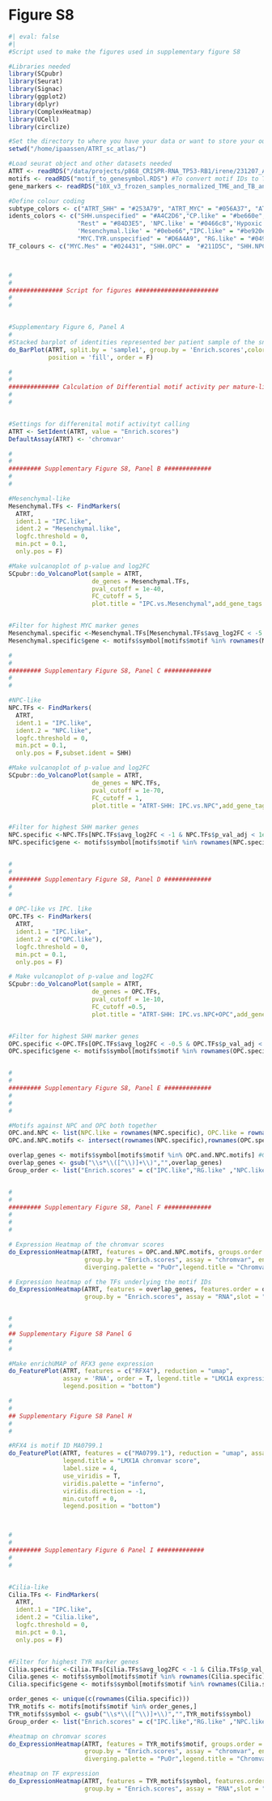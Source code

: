 # Figure S8 {.unnumbered}


```r
#| eval: false
#| 
#Script used to make the figures used in supplementary figure S8

#Libraries needed
library(SCpubr)
library(Seurat)
library(Signac)
library(ggplot2)
library(dplyr)
library(ComplexHeatmap)
library(UCell)
library(circlize)

#Set the directory to where you have your data or want to store your output
setwd("/home/ipaassen/ATRT_sc_atlas/")

#Load seurat object and other datasets needed
ATRT <- readRDS("/data/projects/p868_CRISPR-RNA_TP53-RB1/irene/231207_ATRT_multiome_EnrichmentUMAP_newclusters.RDS")
motifs <- readRDS("motif_to_genesymbol.RDS") #To convert motif IDs to TF binding to it
gene_markers <- readRDS("10X_v3_frozen_samples_normalized_TME_and_TB_annotated_integrated_with_metacell_mapping_reannotated_top100_markers.rds") #Marker genes as identified in analysis pipeline of the snRNA dataset

#Define colour coding
subtype_colors <- c("ATRT_SHH" = "#253A79", "ATRT_MYC" = "#056A37", "ATRT_TYR" = "#931A1D", "ecMRT_BrainMet" = "#10C663")
idents_colors <- c("SHH.unspecified" = "#A4C2D6","CP.like" = "#be660e","Cilia.like" = "#be0e0e","OPC.like" = "#0435c8", 
                   "Rest" = "#84D3E5", 'NPC.like' = "#0466c8",'Hypoxic' = "#2A7072",
                   'Mesenchymal.like' = "#0ebe66","IPC.like" = "#be920e", 
                   "MYC.TYR.unspecified" = "#D6A4A9", "RG.like" = "#0497c8")
TF_colours <- c("MYC.Mes" = "#024431", "SHH.OPC" =  "#211D5C", "SHH.NPC" = "#20428A", "TYR.cilia" = "#8C1730", "SHH.shared" = "#0078BB")



#
#
############### Script for figures #######################
#
#


#Supplementary Figure 6, Panel A
#
#Stacked barplot of identities represented ber patient sample of the snMultiome data
do_BarPlot(ATRT, split.by = 'sample1', group.by = 'Enrich.scores',colors.use = idents_colors, 
           position = 'fill', order = F) 

#
#
############## Calculation of Differential motif activity per mature-like cells vs. IPC-like cells #########################
#
#


#Settings for differenital motif activityt calling
ATRT <- SetIdent(ATRT, value = "Enrich.scores")
DefaultAssay(ATRT) <- 'chromvar'

#
#
######### Supplementary Figure S8, Panel B #############
#
#

#Mesenchymal-like
Mesenchymal.TFs <- FindMarkers(
  ATRT,
  ident.1 = "IPC.like",
  ident.2 = "Mesenchymal.like",
  logfc.threshold = 0,
  min.pct = 0.1,
  only.pos = F)

#Make vulcanoplot of p-value and log2FC
SCpubr::do_VolcanoPlot(sample = ATRT,
                       de_genes = Mesenchymal.TFs,
                       pval_cutoff = 1e-40,
                       FC_cutoff = 5,
                       plot.title = "IPC.vs.Mesenchymal",add_gene_tags = F) + scale_color_brewer(palette = "OrRd", direction = -1)


#Filter for highest MYC marker genes
Mesenchymal.specific <-Mesenchymal.TFs[Mesenchymal.TFs$avg_log2FC < -5 & Mesenchymal.TFs$p_val_adj < 1e-40,]
Mesenchymal.specific$gene <- motifs$symbol[motifs$motif %in% rownames(Mesenchymal.specific)]

#
#
######### Supplementary Figure S8, Panel C #############
#
#

#NPC-like
NPC.TFs <- FindMarkers(
  ATRT,
  ident.1 = "IPC.like",
  ident.2 = "NPC.like",
  logfc.threshold = 0,
  min.pct = 0.1,
  only.pos = F,subset.ident = SHH)

#Make vulcanoplot of p-value and log2FC
SCpubr::do_VolcanoPlot(sample = ATRT,
                       de_genes = NPC.TFs,
                       pval_cutoff = 1e-70,
                       FC_cutoff = 1,
                       plot.title = "ATRT-SHH: IPC.vs.NPC",add_gene_tags = F) + scale_color_brewer(palette = "OrRd", direction = -1)


#Filter for highest SHH marker genes
NPC.specific <-NPC.TFs[NPC.TFs$avg_log2FC < -1 & NPC.TFs$p_val_adj < 1e-70,]
NPC.specific$gene <- motifs$symbol[motifs$motif %in% rownames(NPC.specific)]


#
#
######### Supplementary Figure S8, Panel D #############
#
#

# OPC-like vs IPC. like
OPC.TFs <- FindMarkers(
  ATRT,
  ident.1 = "IPC.like",
  ident.2 = c("OPC.like"),
  logfc.threshold = 0,
  min.pct = 0.1,
  only.pos = F)

# Make vulcanoplot of p-value and log2FC
SCpubr::do_VolcanoPlot(sample = ATRT,
                       de_genes = OPC.TFs,
                       pval_cutoff = 1e-10,
                       FC_cutoff =0.5,
                       plot.title = "ATRT-SHH: IPC.vs.NPC+OPC",add_gene_tags = F) + scale_color_brewer(palette = "OrRd", direction = -1)


#Filter for highest SHH marker genes
OPC.specific <-OPC.TFs[OPC.TFs$avg_log2FC < -0.5 & OPC.TFs$p_val_adj < 1e-10,]
OPC.specific$gene <- motifs$symbol[motifs$motif %in% rownames(OPC.specific)]


#
#
######### Supplementary Figure S8, Panel E #############
#
#
#

#Motifs against NPC and OPC both together
OPC.and.NPC <- list(NPC.like = rownames(NPC.specific), OPC.like = rownames(OPC.specific))
OPC.and.NPC.motifs <- intersect(rownames(NPC.specific),rownames(OPC.specific)) #Subset for motifs found in both

overlap_genes <- motifs$symbol[motifs$motif %in% OPC.and.NPC.motifs] #Get TFs behind motif ID
overlap_genes <- gsub("\\s*\\([^\\)]+\\)","",overlap_genes)
Group_order <- list("Enrich.scores" = c("IPC.like","RG.like" ,"NPC.like","OPC.like","SHH.unspecified","Mesenchymal.like","CP.like","Cilia.like","MYC.TYR.unspecified"))


#
#
######### Supplementary Figure S8, Panel F #############
#
#
#

# Expression Heatmap of the chromvar scores
do_ExpressionHeatmap(ATRT, features = OPC.and.NPC.motifs, groups.order = Group_order,axis.text.x.angle = 90,
                     group.by = "Enrich.scores", assay = "chromvar", enforce_symmetry = T, features.order = OPC.and.NPC.motifs, 
                     diverging.palette = "PuOr",legend.title = "Chromvar score")

# Expression heatmap of the TFs underlying the motif IDs
do_ExpressionHeatmap(ATRT, features = overlap_genes, features.order = overlap_genes, groups.order = Group_order,axis.text.x.angle = 90,
                     group.by = "Enrich.scores", assay = "RNA",slot = "scale.data", enforce_symmetry = T)


#
#
## Supplementary Figure S8 Panel G
#
#

#Make enrichUMAP of RFX3 gene expression
do_FeaturePlot(ATRT, features = c("RFX4"), reduction = "umap", 
               assay = 'RNA', order = T, legend.title = "LMX1A expression",
               legend.position = "bottom")

#
#
## Supplementary Figure S8 Panel H
#
#

#RFX4 is motif ID MA0799.1
do_FeaturePlot(ATRT, features = c("MA0799.1"), reduction = "umap", assay = 'chromvar', order = T, enforce_symmetry = F,
               legend.title = "LMX1A chromvar score",
               label.size = 4,
               use_viridis = T,
               viridis.palette = "inferno",
               viridis.direction = -1,
               min.cutoff = 0,
               legend.position = "bottom")



#
#
######### Supplementary Figure 6 Panel I #############
#
#


#Cilia-like
Cilia.TFs <- FindMarkers(
  ATRT,
  ident.1 = "IPC.like",
  ident.2 = "Cilia.like",
  logfc.threshold = 0,
  min.pct = 0.1,
  only.pos = F)


#Filter for highest TYR marker genes
Cilia.specific <-Cilia.TFs[Cilia.TFs$avg_log2FC < -1 & Cilia.TFs$p_val_adj < 1e-40,]
Cilia.genes <- motifs$symbol[motifs$motif %in% rownames(Cilia.specific)]
Cilia.specific$gene <- motifs$symbol[motifs$motif %in% rownames(Cilia.specific)]

order_genes <- unique(c(rownames(Cilia.specific)))
TYR_motifs <- motifs[motifs$motif %in% order_genes,]
TYR_motifs$symbol <- gsub("\\s*\\([^\\)]+\\)","",TYR_motifs$symbol)
Group_order <- list("Enrich.scores" = c("IPC.like","RG.like" ,"NPC.like","OPC.like","SHH.unspecified","Mesenchymal.like","CP.like","Cilia.like","MYC.TYR.unspecified"))

#heatmap on chromvar scores
do_ExpressionHeatmap(ATRT, features = TYR_motifs$motif, groups.order = Group_order,
                     group.by = "Enrich.scores", assay = "chromvar", enforce_symmetry = T, features.order = TYR_motifs$motif, 
                     diverging.palette = "PuOr",legend.title = "Chromvar score",axis.text.x.angle = 90)

#heatmap on TF expression 
do_ExpressionHeatmap(ATRT, features = TYR_motifs$symbol, features.order = TYR_motifs$symbol, groups.order = Group_order,
                     group.by = "Enrich.scores", assay = "RNA",slot = "scale.data", enforce_symmetry = T, axis.text.x.angle = 90)



```
  


